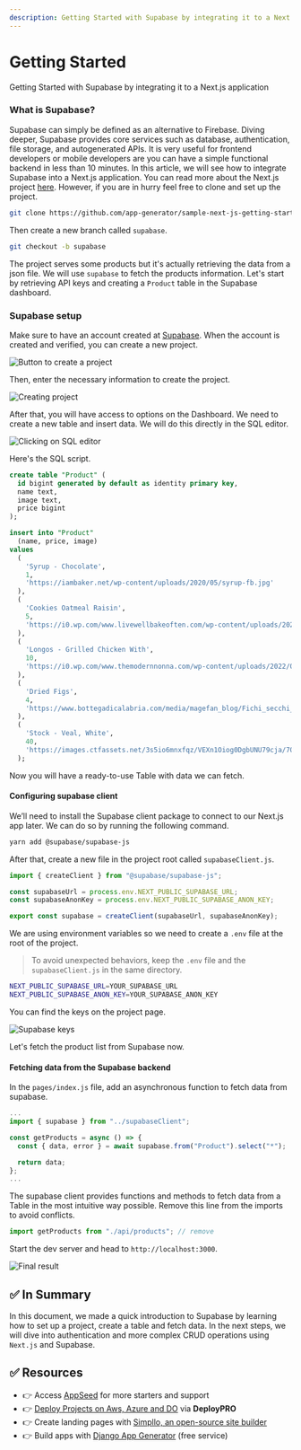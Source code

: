 ```yaml
---
description: Getting Started with Supabase by integrating it to a Next.js application
---
```


# Getting Started

<SubHeading>Getting Started with Supabase by integrating it to a Next.js application</SubHeading>

### What is Supabase?

Supabase can simply be defined as an alternative to Firebase. Diving deeper, Supabase provides core services such as database, authentication, file storage, and autogenerated APIs. It is very useful for frontend developers or mobile developers are you can have a simple functional backend in less than 10 minutes. In this article, we will see how to integrate Supabase into a Next.js application. You can read more about the Next.js project [here](https://docs.appseed.us/technologies/next-js). However, if you are in hurry feel free to clone and set up the project.

```bash
git clone https://github.com/app-generator/sample-next-js-getting-started.git
```

Then create a new branch called `supabase`.

```bash
git checkout -b supabase
```

The project serves some products but it's actually retrieving the data from a json file. We will use `supabase` to fetch the products information. Let's start by retrieving API keys and creating a `Product` table in the Supabase dashboard.

### Supabase setup

Make sure to have an account created at [Supabase](https://supabase.com/). When the account is created and verified, you can create a new project.

![Button to create a project](https://cdn.hashnode.com/res/hashnode/image/upload/v1661551263108/iHHh-62NO.png)

Then, enter the necessary information to create the project.

![Creating project](https://cdn.hashnode.com/res/hashnode/image/upload/v1661551086043/5-hZbp_iv.png)

After that, you will have access to options on the Dashboard. We need to create a new table and insert data. We will do this directly in the SQL editor.

![Clicking on SQL editor](https://cdn.hashnode.com/res/hashnode/image/upload/v1661551294621/wmRIa48v9.png)

Here's the SQL script.

```sql
create table "Product" (
  id bigint generated by default as identity primary key,
  name text,
  image text,
  price bigint
);

insert into "Product"
  (name, price, image)
values
  (
    'Syrup - Chocolate',
    1,
    'https://iambaker.net/wp-content/uploads/2020/05/syrup-fb.jpg'
  ),
  (
    'Cookies Oatmeal Raisin',
    5,
    'https://i0.wp.com/www.livewellbakeoften.com/wp-content/uploads/2020/08/Oatmeal-Raisin-Cookies-9.jpg'
  ),
  (
    'Longos - Grilled Chicken With',
    10,
    'https://i0.wp.com/www.themodernnonna.com/wp-content/uploads/2022/04/Easiest-2-Ingredient-Baked-Chicken.jpeg'
  ),
  (
    'Dried Figs',
    4,
    'https://www.bottegadicalabria.com/media/magefan_blog/Fichi_secchi_1200X800.jpg'
  ),
  (
    'Stock - Veal, White',
    40,
    'https://images.ctfassets.net/3s5io6mnxfqz/VEXn1Oiog0DgbUNU79cja/7016c63c031ee03abfb57548c5c10af4/AdobeStock_214296869.jpeg'
  );
```

Now you will have a ready-to-use Table with data we can fetch.

#### Configuring supabase client

We’ll need to install the Supabase client package to connect to our Next.js app later. We can do so by running the following command.

```bash
yarn add @supabase/supabase-js
```

After that, create a new file in the project root called `supabaseClient.js`.

```js
import { createClient } from "@supabase/supabase-js";

const supabaseUrl = process.env.NEXT_PUBLIC_SUPABASE_URL;
const supabaseAnonKey = process.env.NEXT_PUBLIC_SUPABASE_ANON_KEY;

export const supabase = createClient(supabaseUrl, supabaseAnonKey);
```

We are using environment variables so we need to create a `.env` file at the root of the project.

> To avoid unexpected behaviors, keep the `.env` file and the `supabaseClient.js` in the same directory.

```bash
NEXT_PUBLIC_SUPABASE_URL=YOUR_SUPABASE_URL
NEXT_PUBLIC_SUPABASE_ANON_KEY=YOUR_SUPABASE_ANON_KEY
```

You can find the keys on the project page.

![Supabase keys](https://cdn.hashnode.com/res/hashnode/image/upload/v1661552218197/CNfdaHPA9.png)

Let's fetch the product list from Supabase now.

#### Fetching data from the Supabase backend

In the `pages/index.js` file, add an asynchronous function to fetch data from supabase.

```js
...
import { supabase } from "../supabaseClient";

const getProducts = async () => {
  const { data, error } = await supabase.from("Product").select("*");

  return data;
};
...
```

The supabase client provides functions and methods to fetch data from a Table in the most intuitive way possible. Remove this line from the imports to avoid conflicts.

```js
import getProducts from "./api/products"; // remove
```

Start the dev server and head to `http://localhost:3000`.

![Final result](https://cdn.hashnode.com/res/hashnode/image/upload/v1661552557611/MhwEDDe1M.png)

## ✅ In Summary

In this document, we made a quick introduction to Supabase by learning how to set up a project, create a table and fetch data. 
In the next steps, we will dive into authentication and more complex CRUD operations using `Next.js` and Supabase.

## ✅ Resources

- 👉 Access [AppSeed](https://appseed.us/) for more starters and support 
- 👉 [Deploy Projects on Aws, Azure and DO](https://www.docs.deploypro.dev/) via **DeployPRO**
- 👉 Create landing pages with [Simpllo, an open-source site builder](https://www.simpllo.com/)
- 👉 Build apps with [Django App Generator](https://app-generator.dev/django/) (free service)
